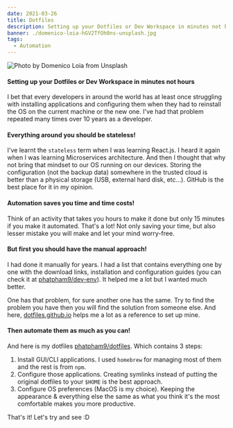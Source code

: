---
date: 2021-03-26
title: Dotfiles
description: Setting up your Dotfiles or Dev Workspace in minutes not hours
banner: ./domenico-loia-hGV2TfOh0ns-unsplash.jpg
tags:
  - Automation
---

![Photo by Domenico Loia from Unsplash](./domenico-loia-hGV2TfOh0ns-unsplash.jpg)

#### Setting up your Dotfiles or Dev Workspace in minutes not hours

I bet that every developers in around the world has at least once struggling with installing applications and configuring them when they had to reinstall the OS on the current machine or the new one. I've had that problem repeated many times over 10 years as a developer.

#### Everything around you should be stateless!

I've learnt the `stateless` term when I was learning React.js. I heard it again when I was learning Microservices architecture. And then I thought that why not bring that mindset to our OS running on our devices. Storing the configuration (not the backup data) somewhere in the trusted cloud is better than a physical storage (USB, external hard disk, etc...). GitHub is the best place for it in my opinion.

#### Automation saves you time and time costs!

Think of an activity that takes you hours to make it done but only 15 minutes if you make it automated. That's a lot! Not only saving your time, but also lesser mistake you will make and let your mind worry-free.

#### But first you should have the manual approach!

I had done it manually for years. I had a list that contains everything one by one with the download links, installation and configuration guides (you can check it at [phatpham9/dev-env](https://github.com/phatpham9/dev-env)). It helped me a lot but I wanted much better.

One has that problem, for sure another one has the same. Try to find the problem you have then you will find the solution from someone else. And here, [dotfiles.github.io](https://dotfiles.github.io) helps me a lot as a reference to set up mine.

#### Then automate them as much as you can!

And here is my dotfiles [phatpham9/dotfiles](https://github.com/phatpham9/dotfiles). Which contains 3 steps:

1. Install GUI/CLI applications. I used `homebrew` for managing most of them and the rest is from `npm`.
2. Configure those applications. Creating symlinks instead of putting the original dotfiles to your `$HOME` is the best approach.
3. Configure OS preferences (MacOS is my choice). Keeping the appearance & everything else the same as what you think it's the most comfortable makes you more productive.

That's it! Let's try and see :D
